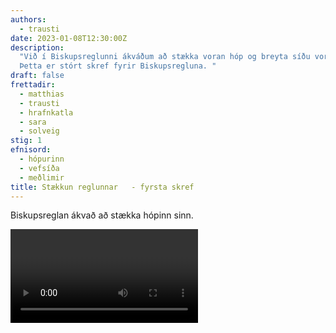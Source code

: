 ```yaml
---
authors:
  - trausti
date: 2023-01-08T12:30:00Z
description:
  "Við í Biskupsreglunni ákváðum að stækka voran hóp og breyta síðu vor.
  Þetta er stórt skref fyrir Biskupsregluna. "
draft: false
frettadir:
  - matthias
  - trausti
  - hrafnkatla
  - sara
  - solveig
stig: 1
efnisord:
  - hópurinn
  - vefsíða
  - meðlimir
title: Stækkun reglunnar   - fyrsta skref
---
```


Biskupsreglan ákvað að stækka hópinn sinn.

<Video id="USw6fWlwa3E" />

Trausti og Matthías eru búnir að vera að vinna á því að stækka hópinn.\
Þeir bæta ný hlutverk. Síðan er almennt betri núna.\
Það voru komnir margir mánuðir síðan það voru bættir einhverjir í hópinn þannig við ákváðum að breyta því.\
Þegar þessi frétt er skrifuð voru fjórar manneskjur búnnar að vera bættar í hópinn.\
Þessar manneskjur heita Hrafnkatla, Sara og Sólveig.\
Við vonum að fleiri bætist í hópinn.
Ef yður langar að taka þátt er hægt að senda á oss [email](mailto:biskupsreglan@gmail.com).
